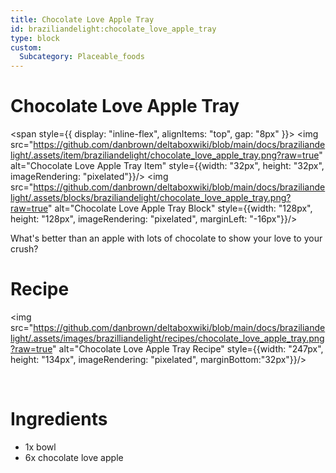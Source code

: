 ```yaml
---
title: Chocolate Love Apple Tray
id: braziliandelight:chocolate_love_apple_tray
type: block
custom:
  Subcategory: Placeable_foods
---
```


# Chocolate Love Apple Tray

<span style={{ display: "inline-flex", alignItems: "top", gap: "8px" }}>
  <img src="https://github.com/danbrown/deltaboxwiki/blob/main/docs/braziliandelight/.assets/item/braziliandelight/chocolate_love_apple_tray.png?raw=true" alt="Chocolate Love Apple Tray Item" style={{width: "32px", height: "32px", imageRendering: "pixelated"}}/>
  <img src="https://github.com/danbrown/deltaboxwiki/blob/main/docs/braziliandelight/.assets/blocks/braziliandelight/chocolate_love_apple_tray.png?raw=true" alt="Chocolate Love Apple Tray Block" style={{width: "128px", height: "128px", imageRendering: "pixelated", marginLeft: "-16px"}}/>
</span>

What's better than an apple with lots of chocolate to show your love to your crush?

# Recipe

<img src="https://github.com/danbrown/deltaboxwiki/blob/main/docs/braziliandelight/.assets/images/brazilliandelight/recipes/chocolate_love_apple_tray.png?raw=true" alt="Chocolate Love Apple Tray Recipe" style={{width: "247px", height: "134px", imageRendering: "pixelated", marginBottom:"32px"}}/>

<br/>

# Ingredients
- 1x bowl
- 6x chocolate love apple
